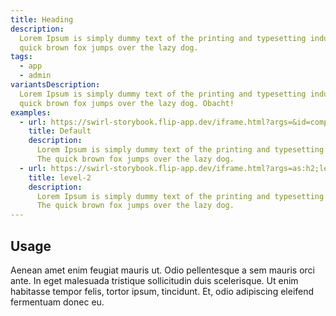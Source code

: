 ```yaml
---
title: Heading
description:
  Lorem Ipsum is simply dummy text of the printing and typesetting industry. The
  quick brown fox jumps over the lazy dog.
tags:
  - app
  - admin
variantsDescription:
  Lorem Ipsum is simply dummy text of the printing and typesetting industry. The
  quick brown fox jumps over the lazy dog. Obacht!
examples:
  - url: https://swirl-storybook.flip-app.dev/iframe.html?args=&id=components-flipheading--flip-heading&viewMode=story
    title: Default
    description:
      Lorem Ipsum is simply dummy text of the printing and typesetting industry.
      The quick brown fox jumps over the lazy dog.
  - url: https://swirl-storybook.flip-app.dev/iframe.html?args=as:h2;level:2&id=components-flipheading--flip-heading&viewMode=story
    title: level-2
    description:
      Lorem Ipsum is simply dummy text of the printing and typesetting industry.
      The quick brown fox jumps over the lazy dog.
---
```


## Usage

Aenean amet enim feugiat mauris ut. Odio pellentesque a sem mauris orci ante. In
eget malesuada tristique sollicitudin duis scelerisque. Ut enim habitasse tempor
felis, tortor ipsum, tincidunt. Et, odio adipiscing eleifend fermentuam donec
eu.
